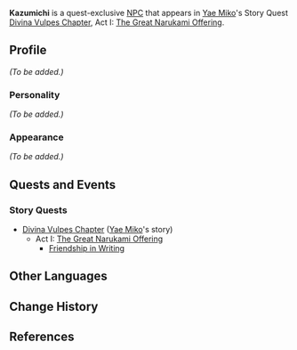 {{Meta
<!-- Remove this template after adding the missing info -->
|missing_NPC_profile  = yes
}}
{{Character Infobox
|type             = Quest NPC
|image            = NPC Kazumichi.png
|realname         = 
|region           = Inazuma
|affiliation      = 
|title            = Reader
|voiceCN          = 
|voiceJP          = 
}}
'''Kazumichi''' is a quest-exclusive [[NPC]] that appears in [[Yae Miko]]'s Story Quest [[Divina Vulpes Chapter]], Act I: [[The Great Narukami Offering]].

==Profile==
<!-- detailed story/lore information goes here -->
''(To be added.)''

===Personality===
''(To be added.)''

===Appearance===
''(To be added.)''

==Quests and Events==
===Story Quests===
* [[Divina Vulpes Chapter]] ([[Yae Miko]]'s story)
** Act I: [[The Great Narukami Offering]]
*** [[Friendship in Writing]]

==Other Languages==
{{Other Languages|default_hidden = 1
|en      = Kazumichi
|zhs     = 一道
|zhs_rm  = Yīdào
|zht     = 一道
|zht_rm  = Yīdào
|ja      = 一道
|ja_rm   = Kazumichi
|ko      = 카즈미치
|ko_rm   = Kajeumichi
|es      = Kazumichi
|fr      = Kazumichi
|ru      = Кадзумити
|th      = Kazumichi
|vi      = Kazumichi
|de      = Kazumichi
|id      = Kazumichi
|pt      = Kazumichi
}}

==Change History==
{{Change History|2.5}}

==References==
{{Reflist}}